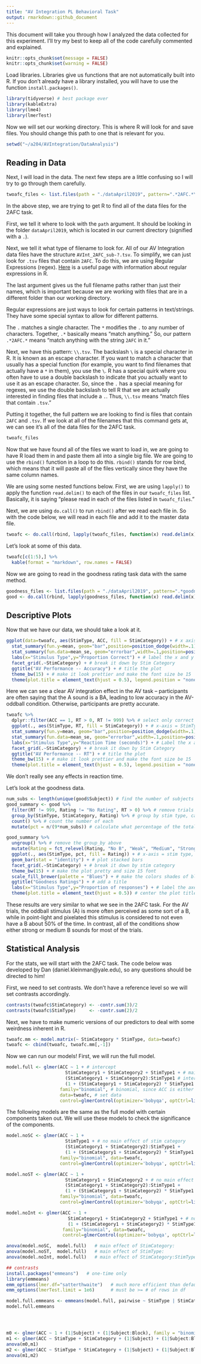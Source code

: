 ```yaml
---
title: "AV Integration PL Behavioral Task"
output: rmarkdown::github_document
---
```


This document will take you through how I analyzed the data collected for this experiment. I'll try my best to keep all of the code carefully commented and explained.

```r
knitr::opts_chunk$set(message = FALSE)
knitr::opts_chunk$set(warning = FALSE)
```

Load libraries. Libraries give us functions that are not automatically built into R. If you don't already have a library installed, you will have to use the function `install.packages()`.

```r
library(tidyverse) # best package ever
library(kableExtra)
library(lme4)
library(lmerTest)
```

Now we will set our working directory. This is where R will look for and save files. You should change this path to one that is relevant for you.

```r
setwd("~/a204/AVIntegration/DataAnalysis")
```

## Reading in Data

Next, I will load in the data. The next few steps are a little confusing so I will try to go through them carefully.

```r
twoafc_files <- list.files(path = "./dataApril2019", pattern=".*2AFC.*\\.tsv", full.names = TRUE)
```

In the above step, we are trying to get R to find all of the data files for the 2AFC task. 

First, we tell it where to look with the `path` argument. It should be looking in the folder `dataApril2019`, which is located in our current directory (signified with a `.`). 

Next, we tell it what type of filename to look for. All of our AV Integration data files have the structure `AVInt_2AFC_sub-?.tsv`. To simplify, we can just look for `.tsv` files that contain `2AFC`. To do this, we are using Regular Expressions (regex). [Here](https://stat545.com/block022_regular-expression.html) is a useful page with information about regular expressions in R. 

The last argument gives us the full filename paths rather than just their names, which is important because we are working with files that are in a different folder than our working directory.

Regular expressions are just ways to look for certain patterns in text/strings. They have some special syntax to allow for different patterns. 

The `.` matches a single character. The `*` modifies the `.` to any number of characters. Together, `.*` basically means "match anything." So, our pattern `.*2AFC.*` means "match anything with the string `2AFC` in it." 

Next, we have this pattern: `\\.tsv`. The backslash `\` is a special character in R. It is known as an escape character. If you want to match a character that usually has a special function (for example, you want to find filenames that actually have a `*` in them), you use the `\`. R has a special quirk where you often have to use a double backslash to indicate that you actually want to use it as an escape character. So, since the `.` has a special meaning for regexes, we use the double backslash to tell R that we are actually interested in finding files that include a `.`. Thus, `\\.tsv` means "match files that contain `.tsv`." 

Putting it together, the full pattern we are looking to find is files that contain `2AFC` and `.tsv`. If we look at all of the filenames that this command gets at, we can see it's all of the data files for the 2AFC task.

```r
twoafc_files
```

Now that we have found all of the files we want to load in, we are going to have R load them in and paste them all into a single big file. We are going to use the `rbind()` function in a loop to do this. `rbind()` stands for row bind, which means that it will paste all of the files vertically since they have the same column names.

We are using some nested functions below. First, we are using `lapply()` to apply the function `read.delim()` to each of the files in our `twoafc_files` list. Basically, it is saying "please read in each of the files listed in `twoafc_files`."

Next, we are using `do.call()` to run `rbind()` after we read each file in. So with the code below, we will read in each file and add it to the master data file.

```r
twoafc <- do.call(rbind, lapply(twoafc_files, function(x) read.delim(x)))
```

Let's look at some of this data.

```r
twoafc[c(1:5),] %>%
  kable(format = "markdown", row.names = FALSE)
```

Now we are going to read in the goodness rating task data with the same method.

```r
goodness_files <- list.files(path = "./dataApril2019", pattern=".*goodness.*\\.tsv", full.names = TRUE)
good <- do.call(rbind, lapply(goodness_files, function(x) read.delim(x)))
```

## Descriptive Plots

Now that we have our data, we should take a look at it. 

```r
ggplot(data=twoafc, aes(StimType, ACC, fill = StimCategory)) + # x axis = StimType, y axis = ACC, bar color = StimCategory
  stat_summary(fun.y=mean, geom="bar",position=position_dodge(width=.1)) + # create bars by finding the mean for each stim type and category
  stat_summary(fun.data=mean_se, geom="errorbar",width=.1,position=position_dodge(width=.1)) + # create error bars
  labs(x="Stimulus Type",y="Proportion Correct") + # label the x and y axes
  facet_grid(.~StimCategory) + # break it down by Stim Category
  ggtitle("AV Performance -- Accuracy") + # title the plot
  theme_bw(15) + # make it look prettier and make the font size be 15
  theme(plot.title = element_text(hjust = 0.5), legend.position = "none") # center the plot title and remove the legend
```

Here we can see a clear AV integration effect in the AV task -- participants are often saying that the A sound is a BA, leading to low accuracy in the AV-oddball condition. Otherwise, participants are pretty accurate.

```r
twoafc %>%
  dplyr::filter(ACC == 1, RT > 0, RT != 999) %>% # select only correct trials where the RT is positive and not invalid (non-response trials were coded as 999)
  ggplot(., aes(StimType, RT, fill = StimCategory)) + # x-axis = StimType, y-axis = RT, bar color = StimCategory
  stat_summary(fun.y=mean, geom="bar",position=position_dodge(width=.1)) + # create bars by finding the mean for each stim type and category
  stat_summary(fun.data=mean_se, geom="errorbar",width=.1,position=position_dodge(width=.1)) + # create error bars
  labs(x="Stimulus Type",y="Reaction Time (seconds)") + # Label the x and y axes
  facet_grid(.~StimCategory) + # break it down by Stim Category 
  ggtitle("AV Performance -- RT") + # title the plot
  theme_bw(15) + # make it look prettier and make the font size be 15
  theme(plot.title = element_text(hjust = 0.5), legend.position = "none") # center the plot title and remove the legend
```

We don't really see any effects in reaction time.

Let's look at the goodness data.

```r
num_subs <- length(unique(good$Subject)) # find the number of subjects who did this task
good_summary <- good %>%
  filter(RT != 999, Rating != "No Rating", RT > 0) %>% # remove trials where the participant did not answer in time
  group_by(StimType, StimCategory, Rating) %>% # group by stim type, category, and rating
  count() %>% # count the number of each
  mutate(pct = n/(9*num_subs)) # calculate what percentage of the total trials each of these answers were

good_summary %>%
  ungroup() %>% # remove the group_by above
  mutate(Rating = fct_relevel(Rating, "No B", "Weak", "Medium", "Strong")) %>% # reorder the rating factor
  ggplot(., aes(StimType, pct, fill = Rating)) + # x-axis = stim type, y-axis = percentage, bar color = rating type
  geom_bar(stat = "identity") + # plot stacked bars
  facet_grid(.~StimCategory) + # break it down by stim category
  theme_bw(15) + # make the plot pretty and size 15 font
  scale_fill_brewer(palette = "Blues") + # make the colors shades of blue
  ggtitle("Goodness Ratings") + # add a title
  labs(x="Stimulus Type",y="Proportion of responses") + # label the axes
  theme(plot.title = element_text(hjust = 0.5)) # center the plot title
```

These results are very similar to what we see in the 2AFC task. For the AV trials, the oddball stimulus (A) is more often perceived as some sort of a B, while in point-light and pixelated this stimulus is considered to not even have a B about 50% of the time. In contrast, all of the conditions show either strong or medium B sounds for most of the trials.

## Statistical Analysis

For the stats, we will start with the 2AFC task. The code below was developed by Dan (daniel.kleinman\@yale.edu), so any questions should be directed to him!

First, we need to set contrasts. We don't have a reference level so we will set contrasts accordingly.

```r
contrasts(twoafc$StimCategory) <- -contr.sum(3)/2
contrasts(twoafc$StimType)     <- -contr.sum(2)/2
```

Next, we have to make numeric versions of our predictors to deal with some weirdness inherent in R.

```r
twoafc.mm <- model.matrix(~ StimCategory * StimType, data=twoafc)
twoafc <- cbind(twoafc, twoafc.mm[,-1])
```

Now we can run our models! First, we will run the full model.  
 
```r
model.full <- glmer(ACC ~ 1 + # intercept
                      StimCategory1 + StimCategory2 + StimType1 + # main effects of stim category and type
                      (StimCategory1 + StimCategory2):StimType1 # interaction between stim category and type
                      (1 + (StimCategory1 + StimCategory2) * StimType1 | Subject), # random slopes for stim category and type within subject
                    family="binomial", # binomial, since ACC is either 1 or 0
                    data=twoafc, # set data
                    control=glmerControl(optimizer='bobyqa', optCtrl=list(maxfun=1e5)), verbose=2) # ways to optimize the function
```

The following models are the same as the full model with certain components taken out. We will use these models to check the significance of the components.

```r
model.noSC <- glmer(ACC ~ 1 + 
                      StimType1 + # no main effect of stim category
                      (StimCategory1 + StimCategory2):StimType1 + 
                      (1 + (StimCategory1 + StimCategory2) * StimType1 | Subject), 
                    family="binomial", data=twoafc, 
                    control=glmerControl(optimizer='bobyqa', optCtrl=list(maxfun=1e5)), verbose=2)

model.noST <- glmer(ACC ~ 1 + 
                      StimCategory1 + StimCategory2 + # no main effect of stim type
                      (StimCategory1 + StimCategory2):StimType1 + 
                      (1 + (StimCategory1 + StimCategory2) * StimType1 | Subject), 
                    family="binomial", data=twoafc, 
                    control=glmerControl(optimizer='bobyqa', optCtrl=list(maxfun=1e5)), verbose=2)

model.noInt <- glmer(ACC ~ 1 + 
                       StimCategory1 + StimCategory2 + StimType1 + # no interaction
                       (1 + (StimCategory1 + StimCategory2) * StimType1 | Subject), 
                     family="binomial", data=twoafc, 
                     control=glmerControl(optimizer='bobyqa', optCtrl=list(maxfun=1e5)), verbose=2)
```


```r
anova(model.noSC,  model.full)   # main effect of StimCategory:            ChiSq(1) = , p = .
anova(model.noST,  model.full)   # main effect of StimType:                ChiSq(2) = , p = .
anova(model.noInt, model.full)   # main effect of StimCategory:StimType:   ChiSq(2) = , p = .

## contrasts
install.packages("emmeans")   # one-time only
library(emmeans)
emm_options(lmer.df="satterthwaite")   # much more efficient than default (K-R) approximation for denom df
emm_options(lmerTest.limit = 1e6)      # must be >= # of rows in df

model.full.emmeans <- emmeans(model.full, pairwise ~ StimType | StimCategory)
model.full.emmeans




m0 <- glmer(ACC ~ 1 + (1|Subject) + (1|Subject:Block), family = "binomial", data = twoafc)
m1 <- glmer(ACC ~ StimType + StimCategory + (1|Subject) + (1|Subject:Block), family = "binomial", data = twoafc)
anova(m0,m1)
m2 <- glmer(ACC ~ StimType * StimCategory + (1|Subject) + (1|Subject:Block), family = "binomial", data = twoafc)
anova(m1,m2)
```
